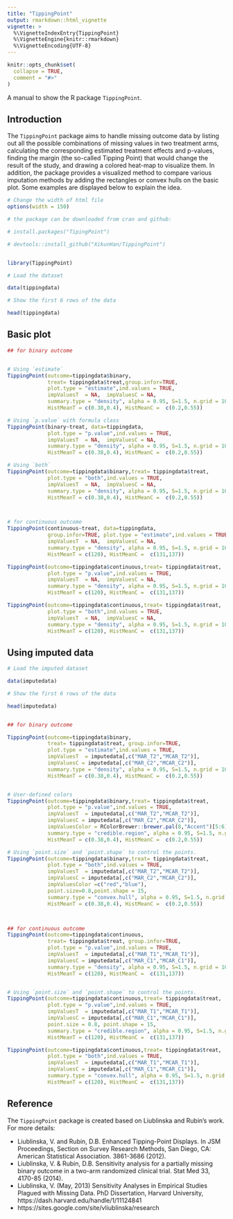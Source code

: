 ```yaml
---
title: "TippingPoint"
output: rmarkdown::html_vignette
vignette: >
  %\VignetteIndexEntry{TippingPoint}
  %\VignetteEngine{knitr::rmarkdown}
  %\VignetteEncoding{UTF-8}
---
```


```r
knitr::opts_chunk$set(
  collapse = TRUE,
  comment = "#>"
)
```

A manual to show the R package `TippingPoint`.

## Introduction

The `TippingPoint` package aims to handle missing outcome data by listing out all the possible combinations of missing values in two treatment arms, calculating the corresponding estimated treatment effects and p-values, finding the margin (the so-called Tipping Point) that would change the result of the study, and drawing a colored heat-map to visualize them. In addition, the package provides a visualized method to compare various imputation methods by adding the rectangles or convex hulls on the basic plot. Some examples are displayed below to explain the idea.



```r
# Change the width of html file
options(width = 150)

```



```r
# the package can be downloaded from cran and github:

# install.packages("TipingPoint")

# devtools::install_github("XikunHan/TippingPoint")


library(TippingPoint)

# Load the dataset

data(tippingdata)

# Show the first 6 rows of the data

head(tippingdata)

```


## Basic plot


```r

## for binary outcome


# Using `estimate`
TippingPoint(outcome=tippingdata$binary,
             treat= tippingdata$treat,group.infor=TRUE,
             plot.type = "estimate",ind.values = TRUE,
             impValuesT  = NA,  impValuesC = NA,
             summary.type = "density", alpha = 0.95, S=1.5, n.grid = 100,
             HistMeanT = c(0.38,0.4), HistMeanC =  c(0.2,0.55))

# Using `p.value` with formula class
TippingPoint(binary~treat, data=tippingdata,
             plot.type = "p.value",ind.values = TRUE,
             impValuesT  = NA,  impValuesC = NA,
             summary.type = "density", alpha = 0.95, S=1.5, n.grid = 100,
             HistMeanT = c(0.38,0.4), HistMeanC =  c(0.2,0.55))

# Using `both` 
TippingPoint(outcome=tippingdata$binary,treat= tippingdata$treat,
             plot.type = "both",ind.values = TRUE,
             impValuesT  = NA,  impValuesC = NA,
             summary.type = "density", alpha = 0.95, S=1.5, n.grid = 100,
             HistMeanT = c(0.38,0.4), HistMeanC =  c(0.2,0.55))



# for continuous outcome
TippingPoint(continuous~treat, data=tippingdata,
             group.infor=TRUE, plot.type = "estimate",ind.values = TRUE,
             impValuesT  = NA,  impValuesC = NA,
             summary.type = "density", alpha = 0.95, S=1.5, n.grid = 100,
             HistMeanT = c(120), HistMeanC =  c(131,137))

TippingPoint(outcome=tippingdata$continuous,treat= tippingdata$treat,
             plot.type = "p.value",ind.values = TRUE,
             impValuesT  = NA,  impValuesC = NA,
             summary.type = "density", alpha = 0.95, S=1.5, n.grid = 100,
             HistMeanT = c(120), HistMeanC =  c(131,137))

TippingPoint(outcome=tippingdata$continuous,treat= tippingdata$treat,
             plot.type = "both",ind.values = TRUE,
             impValuesT  = NA,  impValuesC = NA,
             summary.type = "density", alpha = 0.95, S=1.5, n.grid = 100,
             HistMeanT = c(120), HistMeanC =  c(131,137))

```



## Using imputed data


```r

# Load the imputed dataset

data(imputedata)

# Show the first 6 rows of the data

head(imputedata)


## for binary outcome

TippingPoint(outcome=tippingdata$binary,
             treat= tippingdata$treat, group.infor=TRUE,
             plot.type = "estimate",ind.values = TRUE,
             impValuesT  = imputedata[,c("MAR_T2","MCAR_T2")],  
             impValuesC = imputedata[,c("MAR_C2","MCAR_C2")],
             summary.type = "density", alpha = 0.95, S=1.5, n.grid = 100,
             HistMeanT = c(0.38,0.4), HistMeanC =  c(0.2,0.55))


# User-defined colors
TippingPoint(outcome=tippingdata$binary,treat= tippingdata$treat,
             plot.type = "p.value",ind.values = TRUE,
             impValuesT  = imputedata[,c("MAR_T2","MCAR_T2")],  
             impValuesC = imputedata[,c("MAR_C2","MCAR_C2")],
             impValuesColor = RColorBrewer::brewer.pal(8,"Accent")[5:6],
             summary.type = "credible.region", alpha = 0.95, S=1.5, n.grid = 100,
             HistMeanT = c(0.38,0.4), HistMeanC =  c(0.2,0.55))

# Using `point.size` and `point.shape` to control the points.
TippingPoint(outcome=tippingdata$binary,treat= tippingdata$treat,
             plot.type = "both",ind.values = TRUE,
             impValuesT  = imputedata[,c("MAR_T2","MCAR_T2")],  
             impValuesC = imputedata[,c("MAR_C2","MCAR_C2")],
             impValuesColor =c("red","blue"),
             point.size=0.8,point.shape = 15,
             summary.type = "convex.hull", alpha = 0.95, S=1.5, n.grid = 100,
             HistMeanT = c(0.38,0.4), HistMeanC =  c(0.2,0.55))



## for continuous outcome
TippingPoint(outcome=tippingdata$continuous,
             treat= tippingdata$treat, group.infor=TRUE,
             plot.type = "p.value",ind.values = TRUE,
             impValuesT  = imputedata[,c("MAR_T1","MCAR_T1")],  
             impValuesC = imputedata[,c("MAR_C1","MCAR_C1")],
             summary.type = "density", alpha = 0.95, S=1.5, n.grid = 100,
             HistMeanT = c(120), HistMeanC =  c(131,137))


# Using `point.size` and `point.shape` to control the points.
TippingPoint(outcome=tippingdata$continuous,treat= tippingdata$treat,
             plot.type = "p.value",ind.values = TRUE,
             impValuesT  = imputedata[,c("MAR_T1","MCAR_T1")],  
             impValuesC = imputedata[,c("MAR_C1","MCAR_C1")],
             point.size = 0.8, point.shape = 15,
             summary.type = "credible.region", alpha = 0.95, S=1.5, n.grid = 100,
             HistMeanT = c(120), HistMeanC =  c(131,137))

TippingPoint(outcome=tippingdata$continuous,treat= tippingdata$treat,
             plot.type = "both",ind.values = TRUE,
             impValuesT  = imputedata[,c("MAR_T1","MCAR_T1")],  
             impValuesC = imputedata[,c("MAR_C1","MCAR_C1")],
             summary.type = "convex.hull", alpha = 0.95, S=1.5, n.grid = 100,
             HistMeanT = c(120), HistMeanC =  c(131,137))


```





## Reference

The `TippingPoint` package is created based on Liublinska and Rubin's work. For more details:

* Liublinska, V. and Rubin, D.B. Enhanced Tipping-Point Displays. In JSM Proceedings, Section on Survey Research Methods, San Diego, CA: American Statistical Association. 3861-3686 (2012).
* Liublinska, V. & Rubin, D.B. Sensitivity analysis for a partially missing binary outcome in a two-arm randomized clinical trial. Stat Med 33, 4170-85 (2014).
* Liublinska, V. (May, 2013) Sensitivity Analyses in Empirical Studies Plagued with Missing Data. PhD Dissertation, Harvard University, https://dash.harvard.edu/handle/1/11124841
* https://sites.google.com/site/vliublinska/research

